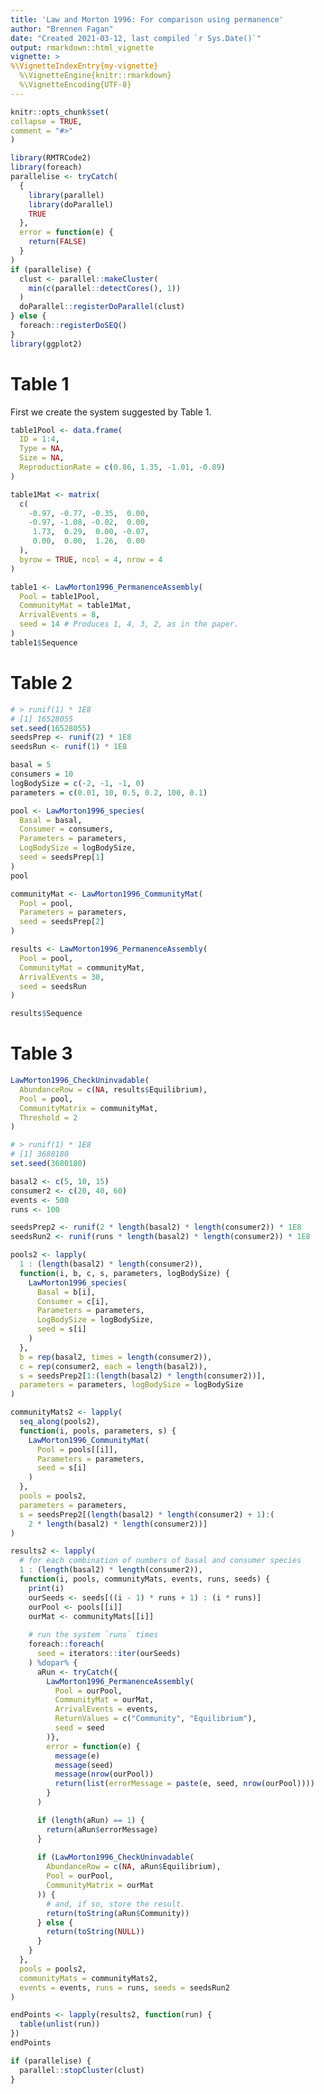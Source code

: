 ```yaml
---
title: 'Law and Morton 1996: For comparison using permanence'
author: "Brennen Fagan"
date: "Created 2021-03-12, last compiled `r Sys.Date()`"
output: rmarkdown::html_vignette
vignette: >
%\VignetteIndexEntry{my-vignette}
  %\VignetteEngine{knitr::rmarkdown}
  %\VignetteEncoding{UTF-8}
---
```

  
```r
knitr::opts_chunk$set(
collapse = TRUE,
comment = "#>"
)
```

```r
library(RMTRCode2)
library(foreach)
parallelise <- tryCatch(
  {
    library(parallel)
    library(doParallel)
    TRUE
  },
  error = function(e) {
    return(FALSE)
  }
)
if (parallelise) {
  clust <- parallel::makeCluster(
    min(c(parallel::detectCores(), 1))
  )
  doParallel::registerDoParallel(clust)
} else {
  foreach::registerDoSEQ()
}
library(ggplot2)
```

# Table 1
First we create the system suggested by Table 1.

```r
table1Pool <- data.frame(
  ID = 1:4,
  Type = NA,
  Size = NA,
  ReproductionRate = c(0.86, 1.35, -1.01, -0.89)
)

table1Mat <- matrix(
  c(
    -0.97, -0.77, -0.35,  0.00,
    -0.97, -1.08, -0.02,  0.00,
     1.73,  0.29,  0.00, -0.07,
     0.00,  0.00,  1.26,  0.00
  ),
  byrow = TRUE, ncol = 4, nrow = 4
)
```

```r
table1 <- LawMorton1996_PermanenceAssembly(
  Pool = table1Pool,
  CommunityMat = table1Mat,
  ArrivalEvents = 8,
  seed = 14 # Produces 1, 4, 3, 2, as in the paper.
)
table1$Sequence
```

# Table 2
```r
# > runif(1) * 1E8
# [1] 16528055
set.seed(16528055)
seedsPrep <- runif(2) * 1E8
seedsRun <- runif(1) * 1E8

basal = 5
consumers = 10
logBodySize = c(-2, -1, -1, 0)
parameters = c(0.01, 10, 0.5, 0.2, 100, 0.1)
```

```r
pool <- LawMorton1996_species(
  Basal = basal, 
  Consumer = consumers, 
  Parameters = parameters, 
  LogBodySize = logBodySize,
  seed = seedsPrep[1]
)
pool
```

```r
communityMat <- LawMorton1996_CommunityMat(
  Pool = pool, 
  Parameters = parameters,
  seed = seedsPrep[2]
)
```

```r
results <- LawMorton1996_PermanenceAssembly(
  Pool = pool, 
  CommunityMat = communityMat,
  ArrivalEvents = 30,
  seed = seedsRun
)

results$Sequence
```

# Table 3

```r
LawMorton1996_CheckUninvadable(
  AbundanceRow = c(NA, results$Equilibrium),
  Pool = pool,
  CommunityMatrix = communityMat,
  Threshold = 2
)
```

```r
# > runif(1) * 1E8
# [1] 3680180
set.seed(3680180)

basal2 <- c(5, 10, 15)
consumer2 <- c(20, 40, 60)
events <- 500
runs <- 100

seedsPrep2 <- runif(2 * length(basal2) * length(consumer2)) * 1E8
seedsRun2 <- runif(runs * length(basal2) * length(consumer2)) * 1E8
```

```r
pools2 <- lapply(
  1 : (length(basal2) * length(consumer2)), 
  function(i, b, c, s, parameters, logBodySize) {
    LawMorton1996_species(
      Basal = b[i], 
      Consumer = c[i], 
      Parameters = parameters, 
      LogBodySize = logBodySize,
      seed = s[i]
    )
  },
  b = rep(basal2, times = length(consumer2)),
  c = rep(consumer2, each = length(basal2)),
  s = seedsPrep2[1:(length(basal2) * length(consumer2))],
  parameters = parameters, logBodySize = logBodySize
)
```
```r
communityMats2 <- lapply(
  seq_along(pools2), 
  function(i, pools, parameters, s) {
    LawMorton1996_CommunityMat(
      Pool = pools[[i]], 
      Parameters = parameters,
      seed = s[i]
    )
  }, 
  pools = pools2,
  parameters = parameters,
  s = seedsPrep2[(length(basal2) * length(consumer2) + 1):(
    2 * length(basal2) * length(consumer2))]
)
```

```r
results2 <- lapply(
  # for each combination of numbers of basal and consumer species
  1 : (length(basal2) * length(consumer2)), 
  function(i, pools, communityMats, events, runs, seeds) {
    print(i)
    ourSeeds <- seeds[((i - 1) * runs + 1) : (i * runs)]
    ourPool <- pools[[i]]
    ourMat <- communityMats[[i]]
    
    # run the system `runs` times
    foreach::foreach(
      seed = iterators::iter(ourSeeds)
    ) %dopar% {
      aRun <- tryCatch({
        LawMorton1996_PermanenceAssembly(
          Pool = ourPool, 
          CommunityMat = ourMat,
          ArrivalEvents = events,
          ReturnValues = c("Community", "Equilibrium"),
          seed = seed
        )},
        error = function(e) {
          message(e)
          message(seed)
          message(nrow(ourPool))
          return(list(errorMessage = paste(e, seed, nrow(ourPool))))
        }
      )

      if (length(aRun) == 1) {
        return(aRun$errorMessage)
      }
            
      if (LawMorton1996_CheckUninvadable(
        AbundanceRow = c(NA, aRun$Equilibrium),
        Pool = ourPool,
        CommunityMatrix = ourMat
      )) {
        # and, if so, store the result.
        return(toString(aRun$Community))
      } else {
        return(toString(NULL))
      }
    }
  },
  pools = pools2,
  communityMats = communityMats2,
  events = events, runs = runs, seeds = seedsRun2
)
```

```r
endPoints <- lapply(results2, function(run) {
  table(unlist(run))
})
endPoints
```

```r
if (parallelise) {
  parallel::stopCluster(clust)
}
```

